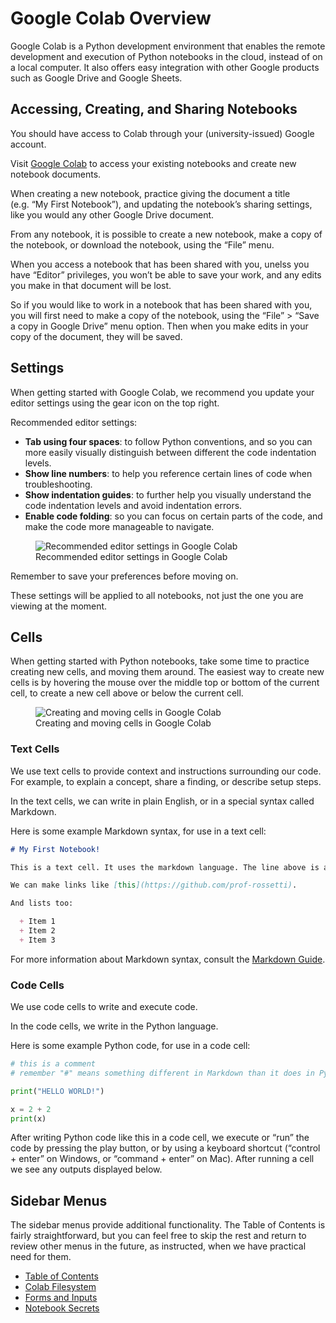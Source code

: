 # Google Colab Overview


Google Colab is a Python development environment that enables the remote development and execution of Python notebooks in the cloud, instead of on a local computer. It also offers easy integration with other Google products such as Google Drive and Google Sheets.

## Accessing, Creating, and Sharing Notebooks

You should have access to Colab through your (university-issued) Google account.

Visit [Google Colab](https://colab.research.google.com/) to access your existing notebooks and create new notebook documents.

When creating a new notebook, practice giving the document a title (e.g. "My First Notebook"), and updating the notebook's sharing settings, like you would any other Google Drive document.

From any notebook, it is possible to create a new notebook, make a copy of the notebook, or download the notebook, using the "File" menu.

::: {.callout-warning}
When you access a notebook that has been shared with you, unelss you have "Editor" privileges, you won't be able to save your work, and any edits you make in that document will be lost.

So if you would like to work in a notebook that has been shared with you, you will first need to make a copy of the notebook, using the "File" > "Save a copy in Google Drive" menu option. Then when you make edits in your copy of the document, they will be saved.
:::


## Settings

When getting started with Google Colab, we recommend you update your editor settings using the gear icon on the top right.

Recommended editor settings:

  + **Tab using four spaces**: to follow Python conventions, and so you can more easily visually distinguish between different the code indentation levels.
  + **Show line numbers**: to help you reference certain lines of code when troubleshooting.
  + **Show indentation guides**: to further help you visually understand the code indentation levels and avoid indentation errors.
  + **Enable code folding**: so you can focus on certain parts of the code, and make the code more manageable to navigate.


![Recommended editor settings in Google Colab](../../../images/colab-settings.png)

Remember to save your preferences before moving on.

These settings will be applied to all notebooks, not just the one you are viewing at the moment.

## Cells

When getting started with Python notebooks, take some time to practice creating new cells, and moving them around. The easiest way to create new cells is by hovering the mouse over the middle top or bottom of the current cell, to create a new cell above or below the current cell.

![Creating and moving cells in Google Colab](../../../images/colab-new-cells.png)

### Text Cells

We use text cells to provide context and instructions surrounding our code. For example, to explain a concept, share a finding, or describe setup steps.

In the text cells, we can write in plain English, or in a special syntax called Markdown.

Here is some example Markdown syntax, for use in a text cell:

```md
# My First Notebook!

This is a text cell. It uses the markdown language. The line above is a heading, starting with the "#" sign. Remember "#" means something different in Markdown than it does in Python.

We can make links like [this](https://github.com/prof-rossetti).

And lists too:

  + Item 1
  + Item 2
  + Item 3

```

For more information about Markdown syntax, consult the [Markdown Guide](https://www.markdownguide.org/).

### Code Cells

We use code cells to write and execute code.

In the code cells, we write in the Python language.

Here is some example Python code, for use in a code cell:

```py
# this is a comment
# remember "#" means something different in Markdown than it does in Python

print("HELLO WORLD!")

x = 2 + 2
print(x)
```

After writing Python code like this in a code cell, we execute or "run" the code by pressing the play button, or by using a keyboard shortcut ("control + enter" on Windows, or "command + enter" on Mac). After running a cell we see any outputs displayed below.


## Sidebar Menus

The sidebar menus provide additional functionality. The Table of Contents is fairly straightforward, but you can feel free to skip the rest and return to review other menus in the future, as instructed, when we have practical need for them.

  + [Table of Contents](./table-of-contents.qmd)
  + [Colab Filesystem](./filesystem.ipynb)
  + [Forms and Inputs](./form-inputs.ipynb)
  + [Notebook Secrets](./notebook-secrets.qmd)
